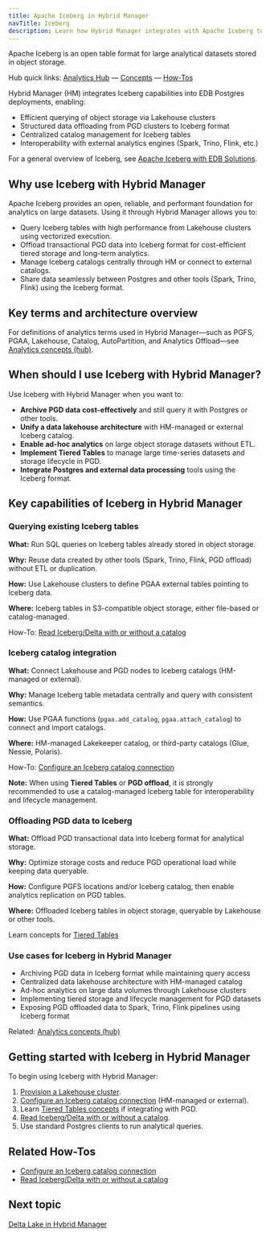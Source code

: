 ```yaml
---
title: Apache Iceberg in Hybrid Manager
navTitle: Iceberg
description: Learn how Hybrid Manager integrates with Apache Iceberg to manage large analytical datasets for EDB Postgres Lakehouse and PGD offloading.
---
```



Apache Iceberg is an open table format for large analytical datasets stored in object storage.

Hub quick links: [Analytics Hub](/edb-postgres-ai/1.3/analytics/) — [Concepts](/edb-postgres-ai/1.3/analytics/analytics-concepts) — [How-Tos](/edb-postgres-ai/1.3/analytics#how-tos-runbook-aligned)

Hybrid Manager (HM) integrates Iceberg capabilities into EDB Postgres deployments, enabling:

- Efficient querying of object storage via Lakehouse clusters
- Structured data offloading from PGD clusters to Iceberg format
- Centralized catalog management for Iceberg tables
- Interoperability with external analytics engines (Spark, Trino, Flink, etc.)

For a general overview of Iceberg, see [Apache Iceberg with EDB Solutions](/edb-postgres-ai/1.3/analytics/iceberg).

## Why use Iceberg with Hybrid Manager

Apache Iceberg provides an open, reliable, and performant foundation for analytics on large datasets. Using it through Hybrid Manager allows you to:

- Query Iceberg tables with high performance from Lakehouse clusters using vectorized execution.
- Offload transactional PGD data into Iceberg format for cost-efficient tiered storage and long-term analytics.
- Manage Iceberg catalogs centrally through HM or connect to external catalogs.
- Share data seamlessly between Postgres and other tools (Spark, Trino, Flink) using the Iceberg format.

## Key terms and architecture overview

For definitions of analytics terms used in Hybrid Manager—such as PGFS, PGAA, Lakehouse, Catalog, AutoPartition, and Analytics Offload—see [Analytics concepts (hub)](/edb-postgres-ai/1.3/analytics/analytics-concepts).

## When should I use Iceberg with Hybrid Manager?

Use Iceberg with Hybrid Manager when you want to:

- **Archive PGD data cost-effectively** and still query it with Postgres or other tools.
- **Unify a data lakehouse architecture** with HM-managed or external Iceberg catalog.
- **Enable ad-hoc analytics** on large object storage datasets without ETL.
- **Implement Tiered Tables** to manage large time-series datasets and storage lifecycle in PGD.
- **Integrate Postgres and external data processing** tools using the Iceberg format.

## Key capabilities of Iceberg in Hybrid Manager

### Querying existing Iceberg tables

**What:** Run SQL queries on Iceberg tables already stored in object storage.

**Why:** Reuse data created by other tools (Spark, Trino, Flink, PGD offload) without ETL or duplication.

**How:** Use Lakehouse clusters to define PGAA external tables pointing to Iceberg data.

**Where:** Iceberg tables in S3-compatible object storage, either file-based or catalog-managed.

How-To: [Read Iceberg/Delta with or without a catalog](/edb-postgres-ai/1.3/analytics/how-to-lakehouse-read-with-without-catalog)

### Iceberg catalog integration

**What:** Connect Lakehouse and PGD nodes to Iceberg catalogs (HM-managed or external).

**Why:** Manage Iceberg table metadata centrally and query with consistent semantics.

**How:** Use PGAA functions (`pgaa.add_catalog`, `pgaa.attach_catalog`) to connect and import catalogs.

**Where:** HM-managed Lakekeeper catalog, or third-party catalogs (Glue, Nessie, Polaris).

How-To: [Configure an Iceberg catalog connection](/edb-postgres-ai/1.3/analytics/how-to-iceberg-reads-writes-with-catalog)


**Note:** When using **Tiered Tables** or **PGD offload**, it is strongly recommended to use a catalog-managed Iceberg table for interoperability and lifecycle management.

### Offloading PGD data to Iceberg

**What:** Offload PGD transactional data into Iceberg format for analytical storage.

**Why:** Optimize storage costs and reduce PGD operational load while keeping data queryable.

**How:** Configure PGFS locations and/or Iceberg catalog, then enable analytics replication on PGD tables.

**Where:** Offloaded Iceberg tables in object storage, queryable by Lakehouse or other tools.

Learn concepts for [Tiered Tables](/edb-postgres-ai/1.3/analytics/tiered_tables)

### Use cases for Iceberg in Hybrid Manager

- Archiving PGD data in Iceberg format while maintaining query access
- Centralized data lakehouse architecture with HM-managed catalog
- Ad-hoc analytics on large data volumes through Lakehouse clusters
- Implementing tiered storage and lifecycle management for PGD datasets
- Exposing PGD offloaded data to Spark, Trino, Flink pipelines using Iceberg format

Related: [Analytics concepts (hub)](/edb-postgres-ai/1.3/analytics/analytics-concepts)

## Getting started with Iceberg in Hybrid Manager

To begin using Iceberg with Hybrid Manager:

1. [Provision a Lakehouse cluster](/edb-postgres-ai/1.3/analytics/create-lakehouse-cluster.mdx).
2. [Configure an Iceberg catalog connection](/edb-postgres-ai/1.3/analytics/how-to-iceberg-reads-writes-with-catalog) (HM-managed or external).
3. Learn [Tiered Tables concepts](/edb-postgres-ai/1.3/analytics/tiered_tables) if integrating with PGD.
4. [Read Iceberg/Delta with or without a catalog](/edb-postgres-ai/1.3/analytics/how-to-lakehouse-read-with-without-catalog).
5. Use standard Postgres clients to run analytical queries.

## Related How-Tos

- [Configure an Iceberg catalog connection](/edb-postgres-ai/1.3/analytics/how-to-iceberg-reads-writes-with-catalog)
- [Read Iceberg/Delta with or without a catalog](/edb-postgres-ai/1.3/analytics/how-to-lakehouse-read-with-without-catalog)

## Next topic

[Delta Lake in Hybrid Manager](./delta_lake)
